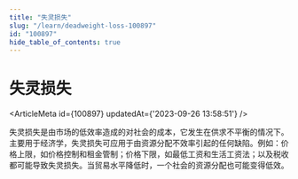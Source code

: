 ```yaml
---
title: "失灵损失"
slug: "/learn/deadweight-loss-100897"
id: "100897"
hide_table_of_contents: true
---
```



# 失灵损失

<ArticleMeta id={100897} updatedAt={'2023-09-26 13:58:51'} />
<div className='border-solid border-b border-t-0 my-4 border-[var(--ifm-color-gray-300)]' />

失灵损失是由市场的低效率造成的对社会的成本，它发生在供求不平衡的情况下。主要用于经济学，失灵损失可应用于由资源分配不效率引起的任何缺陷。例如：价格上限，如价格控制和租金管制；价格下限，如最低工资和生活工资法；以及税收都可能导致失灵损失。当贸易水平降低时，一个社会的资源分配也可能变得低效。
